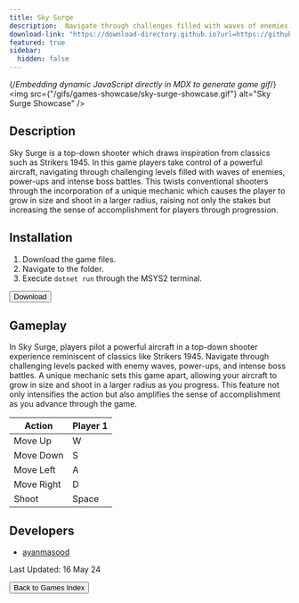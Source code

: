 ```yaml
---
title: Sky Surge
description:  Navigate through challenges filled with waves of enemies, power-ups and intense battles!
download-link: "https://download-directory.github.io?url=https://github.com/thoth-tech/arcade-games/tree/main/games/SkySurge"
featured: true
sidebar:
  hidden: false
---
```


{/*Embedding dynamic JavaScript directly in MDX to generate game gif*/}
<img
  src={"/gifs/games-showcase/sky-surge-showcase.gif"}
  alt="Sky Surge Showcase"
/>
        
## Description

Sky Surge is a top-down shooter which draws inspiration from classics such as Strikers 1945. In this game players take control of a powerful aircraft, navigating through challenging levels filled with waves of enemies, power-ups and intense boss battles. This twists conventional shooters through the incorporation of a unique mechanic which causes the player to grow in size and shoot in a larger radius, raising not only the stakes but increasing the sense of accomplishment for players through progression.

## Installation

1. Download the game files.
1. Navigate to the folder.
1. Execute `dotnet run` through the MSYS2 terminal.

<div class="centered-button-container">
  <button
    class="custom-button"
    onclick="window.open('https://download-directory.github.io?url=https://github.com/thoth-tech/arcade-games/tree/main/games/SkySurge', '_blank')">
    Download
  </button>
</div>
        
## Gameplay
        
In Sky Surge, players pilot a powerful aircraft in a top-down shooter experience reminiscent of classics like Strikers 1945. Navigate through challenging levels packed with enemy waves, power-ups, and intense boss battles. A unique mechanic sets this game apart, allowing your aircraft to grow in size and shoot in a larger radius as you progress. This feature not only intensifies the action but also amplifies the sense of accomplishment as you advance through the game.

| Action       | Player 1 |
|--------------|----------|
| Move Up      | W        |
| Move Down    | S        |
| Move Left    | A        |
| Move Right   | D        |
| Shoot        | Space    |
        
## Developers
        
- [ayanmasood](https://github.com/ayanmasood)

Last Updated: 16 May 24

<div class="centered-button-container">
  <button class="custom-button" onclick="location.href='/games'">
    Back to Games Index
  </button>
</div>